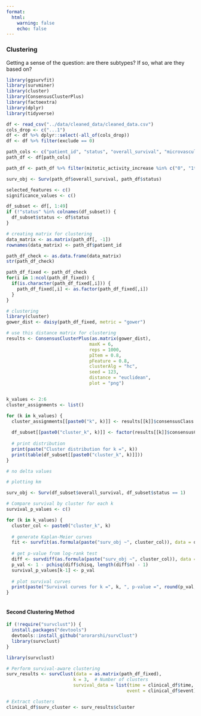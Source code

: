 ```yaml
---
format:
  html: 
    warning: false 
    echo: false 
---
```


### Clustering

Getting a sense of the question: are there subtypes? If so, what are they based on? 

```r
library(ggsurvfit)
library(survminer)
library(cluster)
library(ConsensusClusterPlus)
library(factoextra)
library(dplyr)
library(tidyverse)

df <- read_csv("../data/cleaned_data/cleaned_data.csv")
cols_drop <- c("...1")
df <- df %>% dplyr::select(-all_of(cols_drop))
df <- df %>% filter(exclude == 0)

path_cols <- c("patient_id", "status", "overall_survival", "microvascular_proliferation", "mp_early", "mp_focal", "necrosis", "chromosomal710", "EGFR_amplification", "TERT_promoter", "pTERT_variant", "MGMT_methylation", "Ki67_LI", "ATRX", "mitotic_activity_increase", "caris", "dna_profile")
path_df <- df[path_cols]

path_df <- path_df %>% filter(mitotic_activity_increase %in% c("0", "1to5", "6to10", ">10"))
```

```r
surv_obj <- Surv(path_df$overall_survival, path_df$status)

selected_features <- c()
significance_values <- c()

df_subset <- df[, 1:49]
if (!"status" %in% colnames(df_subset)) {
  df_subset$status <- df$status
}

# creating matrix for clustering
data_matrix <- as.matrix(path_df[, -1])
rownames(data_matrix) <- path_df$patient_id

path_df_check <- as.data.frame(data_matrix)
str(path_df_check)

path_df_fixed <- path_df_check
for(i in 1:ncol(path_df_fixed)) {
  if(is.character(path_df_fixed[,i])) {
    path_df_fixed[,i] <- as.factor(path_df_fixed[,i])
  }
}

# clustering
library(cluster)
gower_dist <- daisy(path_df_fixed, metric = "gower")

# use this distance matrix for clustering
results <- ConsensusClusterPlus(as.matrix(gower_dist),
                               maxK = 6,
                               reps = 1000,
                               pItem = 0.8,
                               pFeature = 0.8,
                               clusterAlg = "hc", 
                               seed = 123,
                               distance = "euclidean",
                               plot = "png")


k_values <- 2:6
cluster_assignments <- list()

for (k in k_values) {
  cluster_assignments[[paste0("k", k)]] <- results[[k]]$consensusClass
  
  df_subset[[paste0("cluster_k", k)]] <- factor(results[[k]]$consensusClass[match(df_subset$patient_id, rownames(data_matrix))])
  
  # print distribution
  print(paste("Cluster distribution for k =", k))
  print(table(df_subset[[paste0("cluster_k", k)]]))
}

# no delta values

# plotting km 

surv_obj <- Surv(df_subset$overall_survival, df_subset$status == 1)

# Compare survival by cluster for each k
survival_p_values <- c()

for (k in k_values) {
  cluster_col <- paste0("cluster_k", k)
  
  # generate Kaplan-Meier curves
  fit <- survfit(as.formula(paste("surv_obj ~", cluster_col)), data = df_subset)
  
  # get p-value from log-rank test
  diff <- survdiff(as.formula(paste("surv_obj ~", cluster_col)), data = df_subset)
  p_val <- 1 - pchisq(diff$chisq, length(diff$n) - 1)
  survival_p_values[k-1] <- p_val
  
  # plot survival curves
  print(paste("Survival curves for k =", k, ", p-value =", round(p_val, 4)))
}
  
```

#### Second Clustering Method

```r
if (!require("survclust")) {
  install.packages("devtools")
  devtools::install_github("arorarshi/survClust")
  library(survclust)
}

library(survclust)

# Perform survival-aware clustering
surv_results <- survClust(data = as.matrix(path_df_fixed),
                         k = 3,  # Number of clusters
                         survival_data = list(time = clinical_df$time, 
                                             event = clinical_df$event))

# Extract clusters
clinical_df$surv_cluster <- surv_results$cluster


```